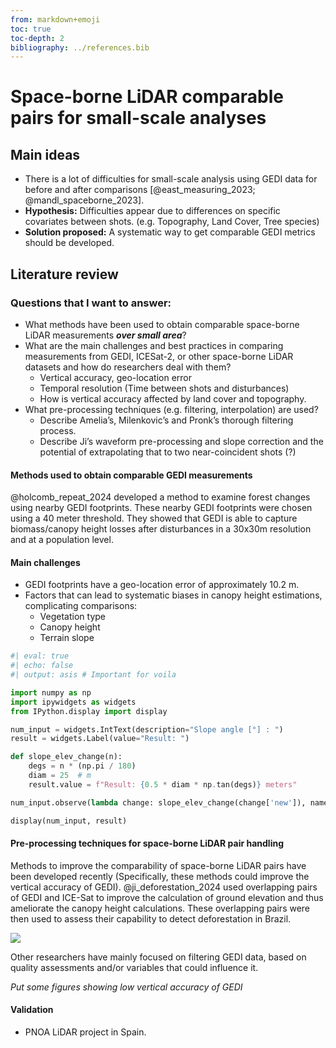 ```yaml
---
from: markdown+emoji
toc: true
toc-depth: 2
bibliography: ../references.bib
---
```


# Space-borne LiDAR comparable pairs for small-scale analyses

## Main ideas

-   There is a lot of difficulties for small-scale analysis using GEDI data for before and after comparisons [@east_measuring_2023; @mandl_spaceborne_2023].
-   **Hypothesis:** Difficulties appear due to differences on specific covariates between shots. (e.g. Topography, Land Cover, Tree species)
-   **Solution proposed:** A systematic way to get comparable GEDI metrics should be developed.

## Literature review

### Questions that I want to answer:

-   What methods have been used to obtain comparable space-borne LiDAR measurements ***over small area***?
-   What are the main challenges and best practices in comparing measurements from GEDI, ICESat-2, or other space-borne LiDAR datasets and how do researchers deal with them?
    -   Vertical accuracy, geo-location error
    -   Temporal resolution (Time between shots and disturbances)
    -   How is vertical accuracy affected by land cover and topography.
-   What pre-processing techniques (e.g. filtering, interpolation) are used?
    -   Describe Amelia's, Milenkovic's and Pronk's thorough filtering process.
    -   Describe Ji's waveform pre-processing and slope correction and the potential of extrapolating that to two near-coincident shots (?)

#### Methods used to obtain comparable GEDI measurements

@holcomb_repeat_2024 developed a method to examine forest changes using nearby GEDI footprints. These nearby GEDI footprints were chosen using a 40 meter threshold. They showed that GEDI is able to capture biomass/canopy height losses after disturbances in a 30x30m resolution and at a population level.

#### Main challenges

-   GEDI footprints have a geo-location error of approximately 10.2 m.
-   Factors that can lead to systematic biases in canopy height estimations, complicating comparisons:
    -   Vegetation type
    -   Canopy height
    -   Terrain slope 


```python
#| eval: true
#| echo: false
#| output: asis # Important for voila

import numpy as np
import ipywidgets as widgets
from IPython.display import display

num_input = widgets.IntText(description="Slope angle [°] : ")
result = widgets.Label(value="Result: ")

def slope_elev_change(n):
    degs = n * (np.pi / 180)
    diam = 25  # m
    result.value = f"Result: {0.5 * diam * np.tan(degs)} meters"

num_input.observe(lambda change: slope_elev_change(change['new']), names='value')

display(num_input, result)
```

#### Pre-processing techniques for space-borne LiDAR pair handling

Methods to improve the comparability of space-borne LiDAR pairs have been developed recently (Specifically, these methods could improve the vertical accuracy of GEDI). @ji_deforestation_2024 used overlapping pairs of GEDI and ICE-Sat to improve the calculation of ground elevation and thus ameliorate the canopy height calculations. These overlapping pairs were then used to assess their capability to detect deforestation in Brazil.

![](https://ars.els-cdn.com/content/image/1-s2.0-S1569843224002152-gr3_lrg.jpg)

Other researchers have mainly focused on filtering GEDI data, based on quality assessments and/or variables that could influence it.

*Put some figures showing low vertical accuracy of GEDI*

#### Validation

-   PNOA LiDAR project in Spain.